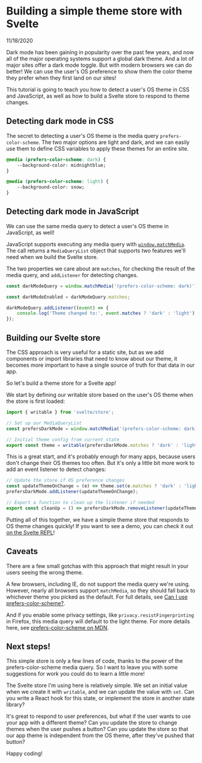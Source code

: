 
<Head>
  <title>chrsjxn.io - Building a simple theme store with Svelte</title>
  <link
    rel="icon"
    href="data:image/svg+xml,<svg xmlns=%22http://www.w3.org/2000/svg%22 viewBox=%220 0 100 100%22><text y=%22.9em%22 font-size=%2290%22>🌊</text></svg>"
  />
</Head>

# Building a simple theme store with Svelte

11/18/2020

Dark mode has been gaining in popularity over the past few years, and now all of the major operating systems support a global dark theme. And a lot of major sites offer a dark mode toggle. But with modern browsers we can do better! We can use the user's OS preference to show them the color theme they prefer when they first land on our sites!

This tutorial is going to teach you how to detect a user's OS theme in CSS and JavaScript, as well as how to build a Svelte store to respond to theme changes.

## Detecting dark mode in CSS

The secret to detecting a user's OS theme is the media query `prefers-color-scheme`. The two major options are light and dark, and we can easily use them to define CSS variables to apply these themes for an entire site.

```css
@media (prefers-color-scheme: dark) {
	--background-color: midnightblue;
}

@media (prefers-color-scheme: light) {
	--background-color: snow;
}
```

## Detecting dark mode in JavaScript

We can use the same media query to detect a user's OS theme in JavaScript, as well!

JavaScript supports executing any media query with [`window.matchMedia`](https://developer.mozilla.org/en-US/docs/Web/API/Window/matchMedia). The call returns a `MediaQueryList` object that supports two features we'll need when we build the Svelte store.

The two properties we care about are `matches`, for checking the result of the media query, and `addListener` for detecting changes.

```javascript
const darkModeQuery = window.matchMedia('(prefers-color-scheme: dark)');

const darkModeEnabled = darkModeQuery.matches;

darkModeQuery.addListener((event) => {
	console.log('Theme changed to:', event.matches ? 'dark' : 'light');
});
```

## Building our Svelte store

The CSS approach is very useful for a static site, but as we add components or import libraries that need to know about our theme, it becomes more important to have a single source of truth for that data in our app.

So let's build a theme store for a Svelte app!

We start by defining our writable store based on the user's OS theme when the store is first loaded:

```javascript
import { writable } from 'svelte/store';

// Set up our MediaQueryList
const prefersDarkMode = window.matchMedia('(prefers-color-scheme: dark)');

// Initial theme config from current state
export const theme = writable(prefersDarkMode.matches ? 'dark' : 'light');
```

This is a great start, and it's probably enough for many apps, because users don't change their OS themes too often. But it's only a little bit more work to add an event listener to detect changes:

```javascript
// Update the store if OS preference changes
const updateThemeOnChange = (e) => theme.set(e.matches ? 'dark' : 'light');
prefersDarkMode.addListener(updateThemeOnChange);

// Export a function to clean up the listener if needed
export const cleanUp = () => prefersDarkMode.removeListener(updateThemeOnChange);
```

Putting all of this together, we have a simple theme store that responds to OS theme changes quickly! If you want to see a demo, you can check it out [on the Svelte REPL](https://svelte.dev/repl/15a88f72670845b4a173bc558fd537f9?version=3.29.7)!

## Caveats

There are a few small gotchas with this approach that might result in your users seeing the wrong theme.

A few browsers, including IE, do not support the media query we're using. However, nearly all browsers support `matchMedia`, so they should fall back to whichever theme you picked as the default. For full details, see [Can I use prefers-color-scheme?](https://caniuse.com/prefers-color-scheme).

And if you enable some privacy settings, like `privacy.resistFingerprinting` in Firefox, this media query will default to the light theme. For more details here, see [prefers-color-scheme on MDN](https://developer.mozilla.org/en-US/docs/Web/CSS/@media/prefers-color-scheme).

## Next steps!

This simple store is only a few lines of code, thanks to the power of the prefers-color-scheme media query. So I want to leave you with some suggestions for work you could do to learn a little more!

The Svelte store I'm using here is relatively simple. We set an initial value when we create it with `writable`, and we can update the value with `set`. Can you write a React hook for this state, or implement the store in another state library?

It's great to respond to user preferences, but what if the user wants to use your app with a different theme? Can you update the store to change themes when the user pushes a button? Can you update the store so that our app theme is independent from the OS theme, after they've pushed that button?

Happy coding!
